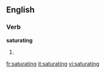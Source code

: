 
==English==

===Verb===
'''saturating'''

# {{present participle of|[[saturate]]}}

[[fr:saturating]]
[[it:saturating]]
[[vi:saturating]]